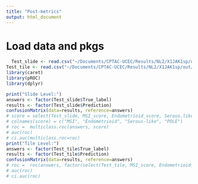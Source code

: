 ```yaml
---
title: "Post-metrics"
output: html_document
---
```


# Load data and pkgs
```r
  Test_slide <- read.csv("~/Documents/CPTAC-UCEC/Results/NL2/X1JAK1sp/out/Test_slide.csv")
Test_tile <- read.csv("~/Documents/CPTAC-UCEC/Results/NL2/X1JAK1sp/out/Test_tile.csv")
library(caret)
library(pROC)
library(dplyr)
```

```r
print("Slide Level:")
answers <- factor(Test_slide$True_label)
results <- factor(Test_slide$Prediction)
confusionMatrix(data=results, reference=answers)
# score = select(Test_slide, MSI_score, Endometrioid_score, Serous.like_score, POLE_score)
# colnames(score) = c("MSI", "Endometrioid", "Serous-like", "POLE")
# roc =  multiclass.roc(answers, score)
# auc(roc)
# ci.auc(multiclass.roc=roc)
print("Tile Level:")
answers <- factor(Test_tile$True_label)
results <- factor(Test_tile$Prediction)
confusionMatrix(data=results, reference=answers)
# roc =  roc(answers, factor(select(Test_tile, MSI_score, Endometrioid_score, Serous.like_score, POLE_score)))
# auc(roc)
# ci.auc(roc)
```